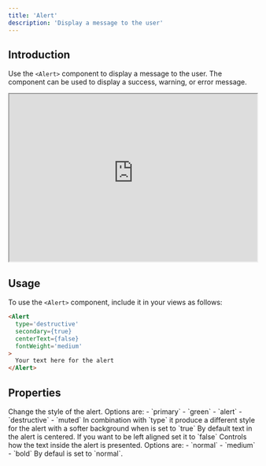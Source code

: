 ```yaml
---
title: 'Alert'
description: 'Display a message to the user'
---
```


## Introduction

Use the `<Alert>` component to display a message to the user. The component can be used to display a success, warning, or error message.

<iframe class="rounded-xl" src="https://docs-charts-examples.fly.dev/components/alert" width="100%" height="340"> </iframe>

## Usage

To use the `<Alert>` component, include it in your views as follows:

```html
<Alert
  type='destructive'
  secondary={true}
  centerText={false}
  fontWeight='medium'
>
  Your text here for the alert
</Alert>
```

## Properties

<ResponseField name="type" type="string" required>
  Change the style of the alert. Options are:
  - `primary`
  - `green`
  - `alert`
  - `destructive`
  - `muted`
</ResponseField>

<ResponseField name="secondary" type="boolean">
  In combination with `type` it produce a different style for the alert with a softer background when is set to `true`
</ResponseField>

<ResponseField name="centerText" type="boolean">
  By default text in the alert is centered. If you want to be left aligned set it to `false`
</ResponseField>

<ResponseField name="fontWeight" type="string">
  Controls how the text inside the alert is presented. Options are:
  - `normal`
  - `medium`
  - `bold`
  By defaul is set to `normal`.
</ResponseField>
